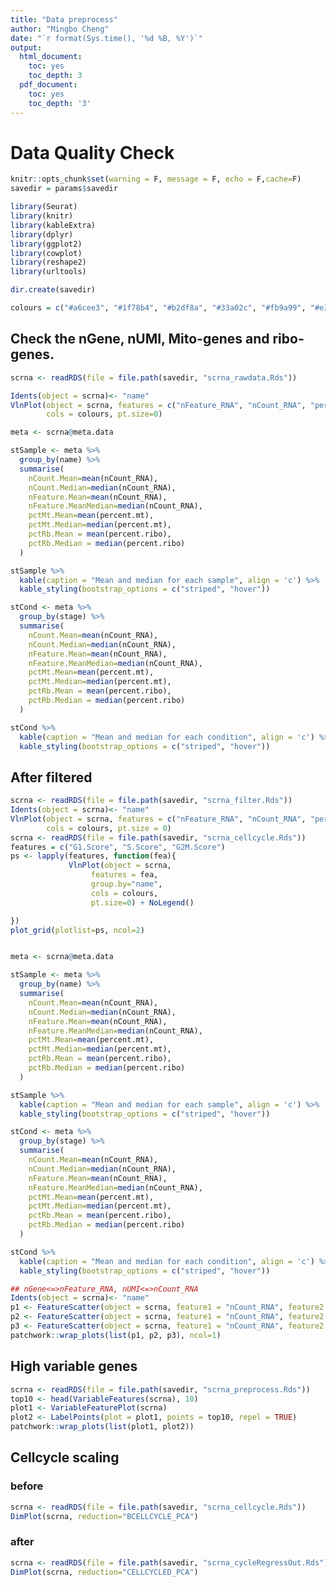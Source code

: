 ```yaml
---
title: "Data preprocess"
author: "Mingbo Cheng"
date: "`r format(Sys.time(), '%d %B, %Y')`"
output:
  html_document:
    toc: yes
    toc_depth: 3
  pdf_document:
    toc: yes
    toc_depth: '3'
---
```


# Data Quality Check

```r
knitr::opts_chunk$set(warning = F, message = F, echo = F,cache=F)
savedir = params$savedir
```


```r
library(Seurat)
library(knitr)
library(kableExtra)
library(dplyr)
library(ggplot2)
library(cowplot)
library(reshape2)
library(urltools)

dir.create(savedir)

colours = c("#a6cee3", "#1f78b4", "#b2df8a", "#33a02c", "#fb9a99", "#e31a1c", "#fdbf6f", "#ff7f00", "#cab2d6", "#6a3d9a", "#ffff99")
```

## Check the nGene, nUMI, Mito-genes and ribo-genes.

```r
scrna <- readRDS(file = file.path(savedir, "scrna_rawdata.Rds"))

Idents(object = scrna)<- "name"
VlnPlot(object = scrna, features = c("nFeature_RNA", "nCount_RNA", "percent.mt", "percent.ribo"), ncol=2,
        cols = colours, pt.size=0)

meta <- scrna@meta.data

stSample <- meta %>%
  group_by(name) %>%
  summarise(
    nCount.Mean=mean(nCount_RNA),
    nCount.Median=median(nCount_RNA),
    nFeature.Mean=mean(nCount_RNA),
    nFeature.MeanMedian=median(nCount_RNA),
    pctMt.Mean=mean(percent.mt),
    pctMt.Median=median(percent.mt),
    pctRb.Mean = mean(percent.ribo),
    pctRb.Median = median(percent.ribo)
  )

stSample %>%
  kable(caption = "Mean and median for each sample", align = 'c') %>%
  kable_styling(bootstrap_options = c("striped", "hover"))

stCond <- meta %>%
  group_by(stage) %>%
  summarise(
    nCount.Mean=mean(nCount_RNA),
    nCount.Median=median(nCount_RNA),
    nFeature.Mean=mean(nCount_RNA),
    nFeature.MeanMedian=median(nCount_RNA),
    pctMt.Mean=mean(percent.mt),
    pctMt.Median=median(percent.mt),
    pctRb.Mean = mean(percent.ribo),
    pctRb.Median = median(percent.ribo)
  )

stCond %>%
  kable(caption = "Mean and median for each condition", align = 'c') %>%
  kable_styling(bootstrap_options = c("striped", "hover"))


```



## After filtered

```r

scrna <- readRDS(file = file.path(savedir, "scrna_filter.Rds"))
Idents(object = scrna)<- "name"
VlnPlot(object = scrna, features = c("nFeature_RNA", "nCount_RNA", "percent.mt", "percent.ribo"), ncol=2,
        cols = colours, pt.size = 0)
scrna <- readRDS(file = file.path(savedir, "scrna_cellcycle.Rds"))
features = c("G1.Score", "S.Score", "G2M.Score")
ps <- lapply(features, function(fea){
             VlnPlot(object = scrna,
                  features = fea,
                  group.by="name",
                  cols = colours,
                  pt.size=0) + NoLegend()

})
plot_grid(plotlist=ps, ncol=2)


meta <- scrna@meta.data

stSample <- meta %>%
  group_by(name) %>%
  summarise(
    nCount.Mean=mean(nCount_RNA),
    nCount.Median=median(nCount_RNA),
    nFeature.Mean=mean(nCount_RNA),
    nFeature.MeanMedian=median(nCount_RNA),
    pctMt.Mean=mean(percent.mt),
    pctMt.Median=median(percent.mt),
    pctRb.Mean = mean(percent.ribo),
    pctRb.Median = median(percent.ribo)
  )

stSample %>%
  kable(caption = "Mean and median for each sample", align = 'c') %>%
  kable_styling(bootstrap_options = c("striped", "hover"))

stCond <- meta %>%
  group_by(stage) %>%
  summarise(
    nCount.Mean=mean(nCount_RNA),
    nCount.Median=median(nCount_RNA),
    nFeature.Mean=mean(nCount_RNA),
    nFeature.MeanMedian=median(nCount_RNA),
    pctMt.Mean=mean(percent.mt),
    pctMt.Median=median(percent.mt),
    pctRb.Mean = mean(percent.ribo),
    pctRb.Median = median(percent.ribo)
  )

stCond %>%
  kable(caption = "Mean and median for each condition", align = 'c') %>%
  kable_styling(bootstrap_options = c("striped", "hover"))

```

```r
## nGene<=>nFeature_RNA, nUMI<=>nCount_RNA
Idents(object = scrna)<- "name"
p1 <- FeatureScatter(object = scrna, feature1 = "nCount_RNA", feature2 ="percent.mt", cols=colours)
p2 <- FeatureScatter(object = scrna, feature1 = "nCount_RNA", feature2 ="percent.ribo",cols=colours)
p3 <- FeatureScatter(object = scrna, feature1 = "nCount_RNA", feature2 = "nFeature_RNA",cols=colours)
patchwork::wrap_plots(list(p1, p2, p3), ncol=1)
```



## High variable genes
```r
scrna <- readRDS(file = file.path(savedir, "scrna_preprocess.Rds"))
top10 <- head(VariableFeatures(scrna), 10)
plot1 <- VariableFeaturePlot(scrna)
plot2 <- LabelPoints(plot = plot1, points = top10, repel = TRUE)
patchwork::wrap_plots(list(plot1, plot2))
```


## Cellcycle scaling

### before

```r
scrna <- readRDS(file = file.path(savedir, "scrna_cellcycle.Rds"))
DimPlot(scrna, reduction="BCELLCYCLE_PCA")
```

### after
```r
scrna <- readRDS(file = file.path(savedir, "scrna_cycleRegressOut.Rds"))
DimPlot(scrna, reduction="CELLCYCLED_PCA")
```
